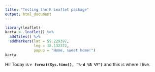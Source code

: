 ```yaml
---
title: "Testing the R Leaflet package"
output: html_document
---
```


```r
library(leaflet)
karta <- leaflet() %>%
  addTiles() %>%
  addMarkers(lat = 59.229397,
             lng = 18.132372,
             popup = "Home, sweet home!")
karta
```

Hi! Today is **`r format(Sys.time(), "%-d %B %Y")`** and this is where I live.